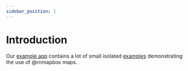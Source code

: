 ```yaml
---
sidebar_position: 1
---
```

# Introduction

Our [example app](https://github.com/rnmapbox/maps/tree/main/example) contains a lot of small isolated [examples](https://github.com/rnmapbox/maps/tree/main/example/src/examples) demonstrating the use of @rnmapbox maps.
